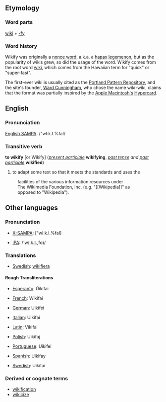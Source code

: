==Etymology==
===Word parts===
[[wiki]] + [[-fy]]

===Word history===
Wikify was originally a [[w:Nonce word|nonce word]], a.k.a. a [[w:Hapax legemenon|hapax legemenon]], but as the popularity of wikis grew, so did the usage of the word. Wikify comes from the root word [[w:wiki|wiki]], which comes from the Hawaiian term for "quick" or "super-fast".

The first-ever wiki is usually cited as the [[w:Portland Pattern Repository|Portland Pattern Repository]], and the site's founder, [[w:Ward Cunningham|Ward Cunningham]], who chose the name wiki-wiki, claims that the format was partially inspired by the [[w:Apple Macintosh|Apple Macintosh's]] [[w:Hypercard|Hypercard]].

==English==
===Pronunciation===
[[w:SAMPA chart for English|English SAMPA]]: /"wI:k.I.%faI/

===Transitive verb===
'''to wikify''' [or Wikify] (''[[present participle]]'' '''wikifying''', ''[[past tense]] and [[past participle]]'' '''wikified''')
#to adapt some text so that it meets the standards and uses the                          
:facilities of the various information resources under           
:The Wikimedia Foundation, Inc. (e.g. "<nowiki>[[Wikipedia]]</nowiki>" as            
:opposed to "Wikipedia").

==Other languages==
===Pronunciation===
*[[w:X-SAMPA|X-SAMPA]]: ["wI:k.I.%faI]

*[[w:IPA|IPA]]: /'w&#618;&#720;k.&#618;.,f&#593;&#618;/

===Translations===
*[[w:Swedish language|Swedish]]: [[wikifiera]]

====Rough Transliterations====
*[[w:Esperanto|Esperanto]]: Ŭikifai

*[[w:French language|French]]: Wikifai

*[[w:German language|German]]: Uikifei

*[[w:Italian language|Italian]]: Uikifai

*[[w:Latin|Latin]]: Vikifai

*[[w:Polish language|Polish]]: Uikifaj

*[[w:Portuguese language|Portuguese]]: Uikifei

*[[w:Spanish language|Spanish]]: Uikifay

*[[w:Swedish language|Swedish]]: Uikifai

===Derived or cognate terms===
*[[wikification]]
*[[wikicize]]